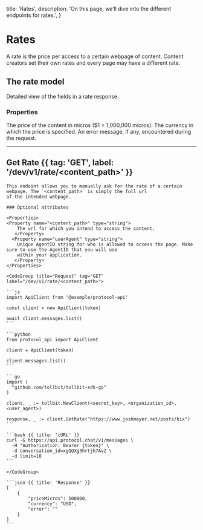   title: 'Rates',
  description:
    'On this page, we’ll dive into the different endpoints for rates.',
}

# Rates

A rate is the price per access to a certain webpage of content. Content creators set their own rates and every page may have a
different rate.

## The rate model

Detailed view of the fields in a rate response.

### Properties

<Properties>
  <Property name="priceMicros" type="int64">
    The price of the content in micros ($1 = 1,000,000 micros).
  </Property>
  <Property name="currency" type="string">
    The currency in which the price is specified.
  </Property>
  <Property name="error" type="string">
    An error message, if any, encountered during the request.
  </Property>
</Properties>

---

## Get Rate {{ tag: 'GET', label: '/dev/v1/rate/<content_path>' }}

<Row>
  <Col>

    This endoint allows you to manually ask for the rate of a certain webpage. The `<content_path>` is simply the full url
    of the intended webpage.

    ### Optional attributes

    <Properties>
    <Property name="<content_path>" type="string">
        The url for which you intend to access the content.
       </Property>
      <Property name="userAgent" type="string">
        Unique AgentID string for who is allowed to access the page. Make sure to use the AgentID that you will use
        within your application.
       </Property>
    </Properties>

  </Col>
  <Col sticky>

    <CodeGroup title="Request" tag="GET" label="/dev/v1/rate/<content_path>">

    ```js
    import ApiClient from '@example/protocol-api'

    const client = new ApiClient(token)

    await client.messages.list()
    ```

    ```python
    from protocol_api import ApiClient

    client = ApiClient(token)

    client.messages.list()
    ```

    ```go
    import (
      "github.com/tollbit/tollbit-sdk-go"
    )

    client, _ := tollbit.NewClient(<secret_key>, <organization_id>, <user_agent>)

    response, _ := client.GetRate("https://www.joshmayer.net/posts/bix")
    ```

    ```bash {{ title: 'cURL' }}
    curl -G https://api.protocol.chat/v1/messages \
      -H "Authorization: Bearer {token}" \
      -d conversation_id=xgQQXg3hrtjh7AvZ \
      -d limit=10
    ```

    </CodeGroup>

    ```json {{ title: 'Response' }}
    [
        {
            "priceMicros": 500000,
            "currency": "USD",
            "error": ""
        }
    ]
    ```

  </Col>
</Row>
